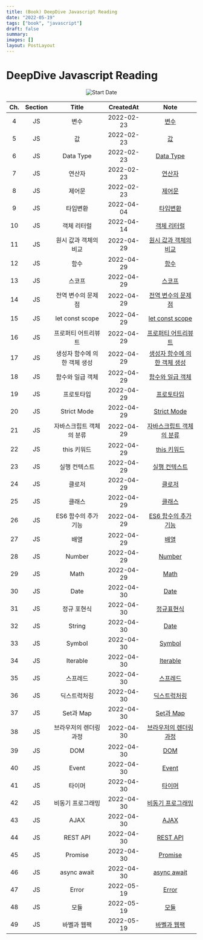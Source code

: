```yaml
---
title: (Book) DeepDive Javascript Reading
date: "2022-05-19"
tags: ["book", "javascript"]
draft: false
summary:
images: []
layout: PostLayout
---
```


# DeepDive Javascript Reading

<div align="center">
  
![Start Date](https://img.shields.io/badge/Start%20Date-2022--02--23-23d16b.svg)

</div>
<div align="center">

| Ch. | Section |            Title             | CreatedAt  |                                                          Note                                                          |
| :-: | :-----: | :--------------------------: | :--------: | :--------------------------------------------------------------------------------------------------------------------: |
|  4  |   JS    |             변수             | 2022-02-23 |                [변수](https://github.com/geonya/books/blob/master/deepdive-javascript/ch04-variable.md)                |
|  5  |   JS    |              값              | 2022-02-23 |                  [값](https://github.com/geonya/books/blob/master/deepdive-javascript/ch05-value.md)                   |
|  6  |   JS    |          Data Type           | 2022-02-23 |             [Data Type](https://github.com/geonya/books/blob/master/deepdive-javascript/ch06-datatype.md)              |
|  7  |   JS    |            연산자            | 2022-02-23 |               [연산자](https://github.com/geonya/books/blob/master/deepdive-javascript/ch07-operator.md)               |
|  8  |   JS    |            제어문            | 2022-02-23 |        [제어문](https://github.com/geonya/books/blob/master/deepdive-javascript/ch08-control-flow-statement.md)        |
|  9  |   JS    |           타입변환           | 2022-04-04 |            [타입변환](https://github.com/geonya/books/blob/master/deepdive-javascript/ch9-type-castring.md)            |
| 10  |   JS    |         객체 리터럴          | 2022-04-14 |         [객체 리터럴](https://github.com/geonya/books/blob/master/deepdive-javascript/ch10-object-literal.md)          |
| 11  |   JS    |    원시 값과 객체의 비교     | 2022-04-29 |   [원시 값과 객체의 비교](https://github.com/geonya/books/blob/master/deepdive-javascript/ch11-primitive-object.md)    |
| 12  |   JS    |             함수             | 2022-04-29 |                [함수](https://github.com/geonya/books/blob/master/deepdive-javascript/ch12-function.md)                |
| 13  |   JS    |            스코프            | 2022-04-29 |                [스코프](https://github.com/geonya/books/blob/master/deepdive-javascript/ch13-scope.md)                 |
| 14  |   JS    |      전역 변수의 문제점      | 2022-04-29 |           [전역 변수의 문제점](https://github.com/geonya/books/blob/master/deepdive-javascript/ch14-var.md)            |
| 15  |   JS    |       let const scope        | 2022-04-29 |       [let const scope](https://github.com/geonya/books/blob/master/deepdive-javascript/ch15-let-const-scope.md)       |
| 16  |   JS    |     프로퍼티 어트리뷰트      | 2022-04-29 |   [프로퍼티 어트리뷰트](https://github.com/geonya/books/blob/master/deepdive-javascript/ch16-property-attribute.md)    |
| 17  |   JS    | 생성자 함수에 의한 객체 생성 | 2022-04-29 | [생성자 함수에 의한 객체 생성 ](https://github.com/geonya/books/blob/master/deepdive-javascript/ch17-create-object.md) |
| 18  |   JS    |       함수와 일급 객체       | 2022-04-29 |   [함수와 일급 객체](https://github.com/geonya/books/blob/master/deepdive-javascript/ch18-function-firstclassobj.md)   |
| 19  |   JS    |          프로토타입          | 2022-04-29 |            [프로토타입](https://github.com/geonya/books/blob/master/deepdive-javascript/ch19-prototype.md)             |
| 20  |   JS    |         Strict Mode          | 2022-04-29 |           [Strict Mode](https://github.com/geonya/books/blob/master/deepdive-javascript/ch20-strict-mode.md)           |
| 21  |   JS    |   자바스크립트 객체의 분류   | 2022-04-29 |  [자바스크립트 객체의 분류](https://github.com/geonya/books/blob/master/deepdive-javascript/ch21-built-in-object.md)   |
| 22  |   JS    |         this 키워드          | 2022-04-29 |              [this 키워드](https://github.com/geonya/books/blob/master/deepdive-javascript/ch22-this.md)               |
| 23  |   JS    |        실행 컨텍스트         | 2022-04-29 |       [실행 컨텍스트](https://github.com/geonya/books/blob/master/deepdive-javascript/ch23-execution-context.md)       |
| 24  |   JS    |            클로저            | 2022-04-29 |               [클로저](https://github.com/geonya/books/blob/master/deepdive-javascript/ch24-closure.md)                |
| 25  |   JS    |            클래스            | 2022-04-29 |                [클래스](https://github.com/geonya/books/blob/master/deepdive-javascript/ch25-class.md)                 |
| 26  |   JS    |     ES6 함수의 추가 기능     | 2022-04-29 |      [ES6 함수의 추가 기능](https://github.com/geonya/books/blob/master/deepdive-javascript/ch26-es6-function.md)      |
| 27  |   JS    |             배열             | 2022-04-29 |                 [배열](https://github.com/geonya/books/blob/master/deepdive-javascript/ch27-array.md)                  |
| 28  |   JS    |            Number            | 2022-04-29 |                [Number](https://github.com/geonya/books/blob/master/deepdive-javascript/ch28-number.md)                |
| 29  |   JS    |             Math             | 2022-04-29 |                  [Math](https://github.com/geonya/books/blob/master/deepdive-javascript/ch29-math.md)                  |
| 30  |   JS    |             Date             | 2022-04-30 |                  [Date](https://github.com/geonya/books/blob/master/deepdive-javascript/ch30-date.md)                  |
| 31  |   JS    |         정규 포현식          | 2022-04-30 |              [정규표현식](https://github.com/geonya/books/blob/master/deepdive-javascript/ch31-regexp.md)              |
| 32  |   JS    |            String            | 2022-04-30 |                 [Date](https://github.com/geonya/books/blob/master/deepdive-javascript/ch32-string.md)                 |
| 33  |   JS    |            Symbol            | 2022-04-30 |                [Symbol](https://github.com/geonya/books/blob/master/deepdive-javascript/ch33-symbol.md)                |
| 34  |   JS    |           Iterable           | 2022-04-30 |              [Iterable](https://github.com/geonya/books/blob/master/deepdive-javascript/ch34-iterable.md)              |
| 35  |   JS    |           스프레드           | 2022-04-30 |               [스프레드](https://github.com/geonya/books/blob/master/deepdive-javascript/ch35-spread.md)               |
| 36  |   JS    |         딕스트럭처링         | 2022-04-30 |         [딕스트럭처링](https://github.com/geonya/books/blob/master/deepdive-javascript/ch36-destructuring.md)          |
| 37  |   JS    |          Set과 Map           | 2022-04-30 |              [Set과 Map](https://github.com/geonya/books/blob/master/deepdive-javascript/ch37-set-map.md)              |
| 38  |   JS    |    브라우저의 렌더링 과정    | 2022-04-30 |  [브라우저의 렌더링 과정 ](https://github.com/geonya/books/blob/master/deepdive-javascript/ch38-browser-rendering.md)  |
| 39  |   JS    |             DOM              | 2022-04-30 |                   [DOM](https://github.com/geonya/books/blob/master/deepdive-javascript/ch39-dom.md)                   |
| 40  |   JS    |            Event             | 2022-04-30 |                 [Event](https://github.com/geonya/books/blob/master/deepdive-javascript/ch40-event.md)                 |
| 41  |   JS    |            타이머            | 2022-04-30 |                [타이머](https://github.com/geonya/books/blob/master/deepdive-javascript/ch41-timer.md)                 |
| 42  |   JS    |      비동기 프로그래밍       | 2022-04-30 |       [비동기 프로그래밍](https://github.com/geonya/books/blob/master/deepdive-javascript/ch42-asynchronous.md)        |
| 43  |   JS    |             AJAX             | 2022-04-30 |                  [AJAX](https://github.com/geonya/books/blob/master/deepdive-javascript/ch43-ajax.md)                  |
| 44  |   JS    |           REST API           | 2022-04-30 |              [REST API](https://github.com/geonya/books/blob/master/deepdive-javascript/ch44-rest-api.md)              |
| 45  |   JS    |           Promise            | 2022-04-30 |               [Promise](https://github.com/geonya/books/blob/master/deepdive-javascript/ch45-promise.md)               |
| 46  |   JS    |         async await          | 2022-04-30 |           [async await](https://github.com/geonya/books/blob/master/deepdive-javascript/ch46-async-await.md)           |
| 47  |   JS    |            Error             | 2022-05-19 |                 [Error](https://github.com/geonya/books/blob/master/deepdive-javascript/ch47-error.md)                 |
| 48  |   JS    |             모듈             | 2022-05-19 |                 [모듈](https://github.com/geonya/books/blob/master/deepdive-javascript/ch48-module.md)                 |
| 49  |   JS    |         바벨과 웹팩          | 2022-05-19 |          [바벨과 웹팩](https://github.com/geonya/books/blob/master/deepdive-javascript/ch49-babel-webpack.md)          |

</div>
